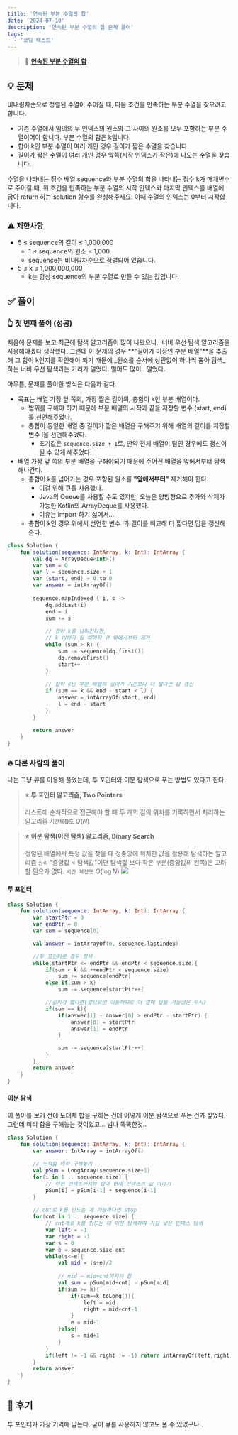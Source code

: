 ```yaml
---
title: '연속된 부분 수열의 합'
date: '2024-07-10'
description: '연속된 부분 수열의 합 문제 풀이'
tags:
  - '코딩 테스트'
---
```


> 📍 [**연속된 부분 수열의 합**](https://school.programmers.co.kr/learn/courses/30/lessons/178870)

## 💡 문제

비내림차순으로 정렬된 수열이 주어질 때, 다음 조건을 만족하는 부분 수열을 찾으려고 합니다.

- 기존 수열에서 임의의 두 인덱스의 원소와 그 사이의 원소를 모두 포함하는 부분 수열이어야 합니다.
부분 수열의 합은 k입니다.
- 합이 k인 부분 수열이 여러 개인 경우 길이가 짧은 수열을 찾습니다.
- 길이가 짧은 수열이 여러 개인 경우 앞쪽(시작 인덱스가 작은)에 나오는 수열을 찾습니다.

수열을 나타내는 정수 배열 sequence와 부분 수열의 합을 나타내는 정수 k가 매개변수로 주어질 때, 위 조건을 만족하는 부분 수열의 시작 인덱스와 마지막 인덱스를 배열에 담아 return 하는 solution 함수를 완성해주세요. 이때 수열의 인덱스는 0부터 시작합니다.

### ⚠️ 제한사항

- 5 ≤ sequence의 길이 ≤ 1,000,000
  - 1 ≤ sequence의 원소 ≤ 1,000
  - sequence는 비내림차순으로 정렬되어 있습니다.
- 5 ≤ k ≤ 1,000,000,000
  - k는 항상 sequence의 부분 수열로 만들 수 있는 값입니다.

## ✅ 풀이

### 👆 첫 번째 풀이 (성공)

처음에 문제를 보고 최근에 탐색 알고리즘이 많이 나왔으니.. 너비 우선 탐색 알고리즘을 사용해야겠다 생각했다. 그런데 이 문제의 경우 **"길이가 미정인 부분 배열"**을 추출해 그 합이 k인지를 확인해야 되기 때문에 _원소를 순서에 상관없이 하나씩 뽑아 탐색_하는 너비 우선 탐색과는 거리가 멀었다. 멀어도 많이.. 멀었다. 

아무튼, 문제를 풀이한 방식은 다음과 같다.

- 목표는 배열 가장 앞 쪽의, 가장 짧은 길이의, 총합이 k인 부분 배열이다.
  - 범위를 구해야 하기 때문에 부분 배열의 시작과 끝을 저장할 변수 (start, end)를 선언해주었다.
  - 총합이 동일한 배열 중 길이가 짧은 배열을 구해주기 위해 배열의 길이를 저장할 변수 l을 선언해주었다.
    - 초기값은 `sequence.size + 1`로, 만약 전체 배열이 답인 경우에도 갱신이 될 수 있게 해주었다.
- 배열 가장 앞 쪽의 부분 배열을 구해야되기 때문에 주어진 배열을 앞에서부터 탐색해나간다.
  - 총합이 k를 넘어가는 경우 포함된 원소를 **"앞에서부터"** 제거해야 한다.
    - 이걸 위해 큐를 사용했다.
    - Java의 Queue를 사용할 수도 있지만, 오늘은 양방향으로 추가와 삭제가 가능한 Kotlin의 ArrayDeque를 사용했다.
    - 이유는 import 하기 싫어서...
  - 총합이 k인 경우 위에서 선언한 변수 l과 길이를 비교해 더 짧다면 답을 갱신해준다.

```kotlin
class Solution {
    fun solution(sequence: IntArray, k: Int): IntArray {
        val dq = ArrayDeque<Int>()
        var sum = 0
        var l = sequence.size + 1
        var (start, end) = 0 to 0
        var answer = intArrayOf()
        
        sequence.mapIndexed { i, s ->
            dq.addLast(i)
            end = i
            sum += s
            
            // 합이 k를 넘어간다면,
            // k 이하가 될 때까지 큐 앞에서부터 제거
            while (sum > k) {
                sum -= sequence[dq.first()]
                dq.removeFirst()
                start++
            }
            
            // 합이 k인 부분 배열의 길이가 기존보다 더 짧다면 답 갱신
            if (sum == k && end - start < l) {
                answer = intArrayOf(start, end)
                l = end - start
            }
        }
        
        return answer
    }
}
```


### 🔥 다른 사람의 풀이

나는 그냥 큐를 이용해 풀었는데, 투 포인터와 이분 탐색으로 푸는 방법도 있다고 한다.

> **⭐ 투 포인터 알고리즘, Two Pointers**
>
> 리스트에 순차적으로 접근해야 할 때 두 개의 점의 위치를 기록하면서 처리하는 알고리즘
> `시간복잡도`  $O(N)$

> **⭐ 이분 탐색(이진 탐색) 알고리즘, Binary Search**
>
> 정렬된 배열에서 특정 값을 찾을 때 정중앙에 위치한 값을 활용해 탐색하는 알고리즘
> `원리`  "중앙값 < 탐색값"이면 탐색값 보다 작은 부분(중앙값의 왼쪽)은 고려할 필요가 없다.
> `시간 복잡도`  $O(\log{N})$
> ![](/posts/android/programmers/178870.gif)


#### 투 포인터

```kotlin
class Solution {
    fun solution(sequence: IntArray, k: Int): IntArray {
        var startPtr = 0
        var endPtr = 0
        var sum = sequence[0]

        val answer = intArrayOf(0, sequence.lastIndex)

        //투 포인터로 경우 탐색
        while(startPtr <= endPtr && endPtr < sequence.size){
            if(sum < k && ++endPtr < sequence.size)
                sum += sequence[endPtr]
            else if(sum > k)
                sum -= sequence[startPtr++]

            //길이가 짧다면(앞으로만 이동하므로 더 앞에 있을 가능성은 무시)
            if(sum == k){
                if(answer[1] - answer[0] > endPtr - startPtr) {
                    answer[0] = startPtr
                    answer[1] = endPtr
                }

                sum -= sequence[startPtr++]
            }
        }
        return answer
    }
}
```


#### 이분 탐색

이 풀이를 보기 전에 도대체 합을 구하는 건데 어떻게 이분 탐색으로 푸는 건가 싶었다. 그런데 미리 합을 구해놓는 것이었고... 넘나 똑똑한것..

```kotlin
class Solution {
    fun solution(sequence: IntArray, k: Int): IntArray {
        var answer: IntArray = intArrayOf()
        
        // 누적합 미리 구해놓기
        val pSum = LongArray(sequence.size+1)
        for(i in 1 .. sequence.size) {
        	// 이전 인덱스까지의 합과 현재 인덱스의 값 더하기
            pSum[i] = pSum[i-1] + sequence[i-1]
        }
        
        // cnt로 k를 만드는 게 가능하다면 stop
        for(cnt in 1 .. sequence.size) {
            // cnt개로 k를 만드는 데 이분 탐색하여 가장 낮은 인덱스 탐색
            var left = -1
            var right = -1
            var s = 0
            var e = sequence.size-cnt
            while(s<=e){
                val mid = (s+e)/2
                
                // mid ~ mid+cnt까지의 합
                val sum = pSum[mid+cnt] - pSum[mid]
                if(sum >= k){
                    if(sum==k.toLong()){
                        left = mid
                        right = mid+cnt-1
                    }
                    e = mid-1
                }else{
                    s = mid+1
                }
            }
            if(left != -1 && right != -1) return intArrayOf(left,right)
        }
        return answer
    }
}
```


## 💭 후기

투 포인터가 가장 기억에 남는다. 굳이 큐를 사용하지 않고도 풀 수 있었구나.. 
